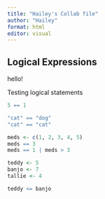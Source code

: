 ```yaml
---
title: "Hailey's Collab file"
author: "Hailey"
format: html
editor: visual
---
```


## Logical Expressions

hello! 

Testing logical statements

```r
5 == 1 

"cat" == "dog"
"cat" == "cat"

meds <- c(1, 2, 3, 4, 5)
meds == 3
meds == 1 | meds > 3

teddy <- 5
banjo <- 7
tallie <- 4

teddy <= banjo

```

